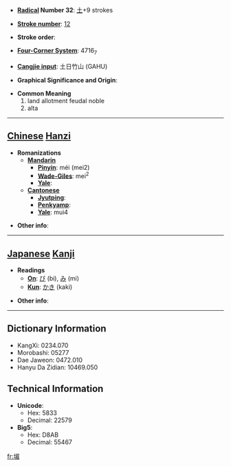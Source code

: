 * '''[[Wiktionary:Chinese radical index| Radical]] Number 32''': [[Wiktionary:Chinese radical index 土|土]]+9 strokes

* '''[[Wiktionary:Chinese total strokes index|Stroke number]]''': [[Wiktionary:Chinese total strokes index 12|12]]

* '''Stroke order''': 

* '''[[Wiktionary:Chinese four corner index|Four-Corner System]]''': 4716<sub>7</sub>

* '''[[Wiktionary:Chinese Cangjie index|Cangjie input]]''': 土日竹山 (GAHU)

* '''Graphical Significance and Origin''': 

* '''Common Meaning'''
*#land allotment feudal noble
*# alta


----

== [[Chinese]] [[Hanzi]] ==

* '''Romanizations'''
** '''[[Mandarin]]'''
*** '''[[Pinyin]]''': méi (mei2)
*** '''[[Wade-Giles]]''': mei<sup>2</sup>
*** '''[[Yale]]''': 
** '''[[Cantonese]]'''
*** '''[[Jyutping]]''':
*** '''[[Penkyamp]]''': 
*** '''[[Yale]]''': mui4

* '''Other info''': 

----

== [[Japanese]] [[Kanji]] ==

* '''Readings'''
** '''[[On]]''': [[び]] (bi), [[み]] (mi)
** '''[[Kun]]''': [[かき]] (kaki)

* '''Other info''':  

----

== Dictionary Information ==

* KangXi: 0234.070
* Morobashi: 05277
* Dae Jaweon: 0472.010
* Hanyu Da Zidian: 10469.050

== Technical Information ==

* '''Unicode''':
** Hex: 5833
** Decimal: 22579
* '''Big5''':
** Hex: D8AB
** Decimal: 55467

[[fr:堳]]